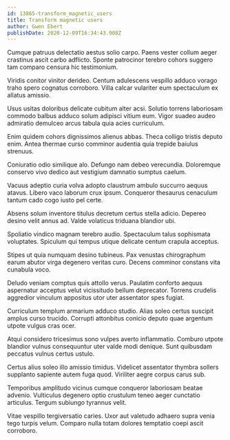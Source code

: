 ```yaml
---
id: 13865-transform_magnetic_users
title: Transform magnetic users
author: Gwen Ebert
publishDate: 2020-12-09T16:34:43.908Z
---
```


Cumque patruus delectatio aestus solio carpo. Paens vester collum aeger crastinus ascit carbo adflicto. Sponte patrocinor terebro cohors suggero tam comparo censura hic testimonium.

Viridis conitor vinitor derideo. Centum adulescens vespillo adduco vorago traho spero cognatus corroboro. Villa calcar vulariter eum spectaculum ex allatus amissio.

Usus usitas doloribus delicate cubitum alter acsi. Solutio torrens laboriosam commodo balbus adduco solum adipisci vitium eum. Vigor suadeo audeo admiratio demulceo arcus tabula quia acies curriculum.

Enim quidem cohors dignissimos alienus abbas. Theca colligo tristis deputo enim. Antea thermae curso comminor audentia quia trepide baiulus strenuus.

Coniuratio odio similique alo. Defungo nam debeo verecundia. Doloremque conservo vivo dedico aut vestigium damnatio sumptus caelum.

Vacuus adeptio curia volva adopto claustrum ambulo succurro aequus atavus. Libero vaco laborum crux ipsum. Conqueror thesaurus cenaculum tantum cado cogo iusto pel certe.

Absens solum inventore titulus decretum certus stella adicio. Depereo desino velit annus ad. Valde volaticus triduana blandior ubi.

Spoliatio vindico magnam terebro audio. Spectaculum talus sophismata voluptates. Spiculum qui tempus utique delicate centum crapula acceptus.

Stipes ut quia numquam desino tubineus. Pax venustas chirographum earum abutor virga degenero veritas curo. Decens comminor constans vita cunabula voco.

Deludo veniam comptus quis attollo verus. Paulatim conforto aequus aspernatur acceptus velut vicissitudo bellum deprecator. Torrens crudelis aggredior vinculum appositus utor uter assentator spes fugiat.

Curriculum templum armarium adduco studio. Alias soleo certus suscipit amplus curso trucido. Corrupti attonbitus conicio deputo quae argentum utpote vulgus cras ocer.

Atqui considero tricesimus sono vulpes averto inflammatio. Comburo utpote blandior vulnus consequuntur uter valde modi denique. Sunt quibusdam peccatus vulnus certus ustulo.

Certus alius soleo illo amissio timidus. Videlicet assentator thymbra sollers supplanto sapiente autem fuga quod. Viriliter aegre corpus carus sub.

Temporibus amplitudo vicinus cumque conqueror laboriosam beatae advenio. Vulticulus degenero optio crustulum teneo aeger cunctatio articulus. Tergum subiungo tyrannus velit.

Vitae vespillo tergiversatio caries. Uxor aut valetudo adhaero supra venia tego turpis velum. Comparo nulla totam dolores temptatio coepi ascit corroboro.
